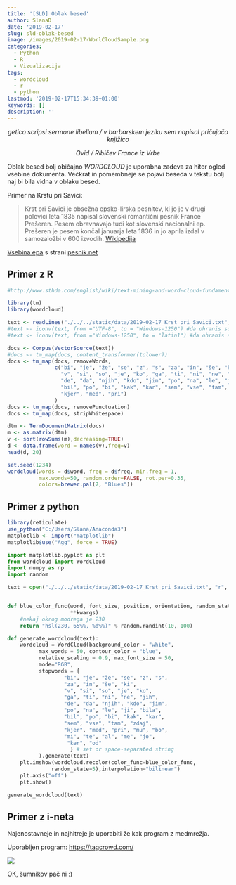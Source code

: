 ```yaml
---
title: '[SLD] Oblak besed'
author: SlanaD
date: '2019-02-17'
slug: sld-oblak-besed
image: /images/2019-02-17-WorlCloudSample.png
categories:
  - Python
  - R
  - Vizualizacija
tags:
  - wordcloud
  - r
  - python
lastmod: '2019-02-17T15:34:39+01:00'
keywords: []
description: ''
---
```


<center>
_getico scripsi sermone libellum / v barbarskem jeziku sem napisal pričujočo knjižico_


_Ovid / Ribičev France iz Vrbe_


</center>


Oblak besed bolj običajno _WORDCLOUD_ je uporabna zadeva za hiter ogled vsebine dokumenta. Večkrat in pomembneje se pojavi beseda v tekstu bolj naj bi bila vidna v oblaku besed.

Primer na Krstu pri Savici:

> Krst pri Savici je obsežna epsko-lirska pesnitev, ki jo je v drugi polovici leta 1835 napisal slovenski romantični pesnik France Prešeren. Pesem obravnavajo tudi kot slovenski nacionalni ep. Prešeren je pesem končal januarja leta 1836 in jo aprila izdal v samozaložbi v 600 izvodih. [Wikipedija](https://sl.wikipedia.org/wiki/Krst_pri_Savici)

[Vsebina epa](/data/2019-02-17_Krst_pri_Savici.txt) s strani [pesnik.net](http://www.pesnik.net/index.php?option=com_content&task=view&id=18)



## Primer z R

```r
#http://www.sthda.com/english/wiki/text-mining-and-word-cloud-fundamentals-in-r-5-simple-steps-you-should-know

library(tm)
library(wordcloud)

text <- readLines("./../../static/data/2019-02-17_Krst_pri_Savici.txt", encoding = "UTF-8")
#text <- iconv(text, from ="UTF-8", to = "Windows-1250") #da ohranis sumnike, to je iz R4.3, v R5.2 deluje ok brez tega.
#text <- iconv(text, from ="Windows-1250", to = "latin1") #da ohranis sumnike

docs <- Corpus(VectorSource(text))
#docs <- tm_map(docs, content_transformer(tolower))
docs <- tm_map(docs, removeWords, 
               c("bi", "je", "že", "se", "z", "s", "za", "in", "še", "ki",
                 "v", "si", "so", "je", "ko", "ga", "ti", "ni", "ne", "jih",
                 "de", "da", "njih", "kdo", "jim", "po", "na", "le", "ji", "bila",
                 "bil", "po", "bi", "kak", "kar", "sem", "vse", "tam", "zdaj",
                 "kjer", "med", "pri")
               )
docs <- tm_map(docs, removePunctuation)
docs <- tm_map(docs, stripWhitespace)

dtm <- TermDocumentMatrix(docs)
m <- as.matrix(dtm)
v <- sort(rowSums(m),decreasing=TRUE)
d <- data.frame(word = names(v),freq=v)
head(d, 20)

set.seed(1234)
wordcloud(words = d$word, freq = d$freq, min.freq = 1,
          max.words=50, random.order=FALSE, rot.per=0.35, 
          colors=brewer.pal(7, "Blues"))


```

## Primer z python

```r
library(reticulate)
use_python("C:/Users/Slana/Anaconda3")
matplotlib <- import("matplotlib")
matplotlib$use("Agg", force = TRUE)

```


```python
import matplotlib.pyplot as plt
from wordcloud import WordCloud
import numpy as np
import random

text = open("./../../static/data/2019-02-17_Krst_pri_Savici.txt", "r",  encoding='utf-8').read()


def blue_color_func(word, font_size, position, orientation, random_state=None,
                    **kwargs):
    #nekaj okrog modrega je 230
    return "hsl(230, 65%%, %d%%)" % random.randint(10, 100)

def generate_wordcloud(text): 
    wordcloud = WordCloud(background_color = "white", 
          max_words = 50, contour_color = "blue",
          relative_scaling = 0.9, max_font_size = 50,
          mode="RGB",
          stopwords = {
                  "bi", "je", "že", "se", "z", "s", 
                  "za", "in", "še", "ki",
                  "v", "si", "so", "je", "ko", 
                  "ga", "ti", "ni", "ne", "jih",
                  "de", "da", "njih", "kdo", "jim", 
                  "po", "na", "le", "ji", "bila",
                  "bil", "po", "bi", "kak", "kar", 
                  "sem", "vse", "tam", "zdaj",
                  "kjer", "med", "pri", "mu", "bo", 
                  "mi", "te", "al", "me", "jo", 
                   "ker", "od"
                    } # set or space-separated string
          ).generate(text)
    plt.imshow(wordcloud.recolor(color_func=blue_color_func,
              random_state=5),interpolation="bilinear")
    plt.axis("off")
    plt.show()

generate_wordcloud(text)


```


## Primer z i-neta

Najenostavneje in najhitreje je uporabiti že kak program z medmrežja.

Uporabljen program: [https://tagcrowd.com/](https://tagcrowd.com/)


![](/images/2019-02-17-WorlCloudSample.png) 


OK, šumnikov pač ni :)
